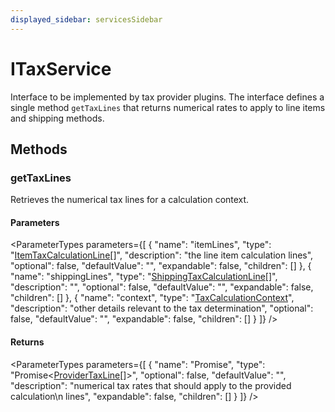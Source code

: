 ```yaml
---
displayed_sidebar: servicesSidebar
---
```



# ITaxService

Interface to be implemented by tax provider plugins. The interface defines a
single method `getTaxLines` that returns numerical rates to apply to line
items and shipping methods.

## Methods

### getTaxLines

Retrieves the numerical tax lines for a calculation context.

#### Parameters

<ParameterTypes parameters={[
  {
    "name": "itemLines",
    "type": "[ItemTaxCalculationLine](../types/services.ItemTaxCalculationLine.mdx)[]",
    "description": "the line item calculation lines",
    "optional": false,
    "defaultValue": "",
    "expandable": false,
    "children": []
  },
  {
    "name": "shippingLines",
    "type": "[ShippingTaxCalculationLine](../types/services.ShippingTaxCalculationLine.mdx)[]",
    "description": "",
    "optional": false,
    "defaultValue": "",
    "expandable": false,
    "children": []
  },
  {
    "name": "context",
    "type": "[TaxCalculationContext](../types/services.TaxCalculationContext.mdx)",
    "description": "other details relevant to the tax determination",
    "optional": false,
    "defaultValue": "",
    "expandable": false,
    "children": []
  }
]} />

#### Returns

<ParameterTypes parameters={[
  {
    "name": "Promise",
    "type": "Promise&#60;[ProviderTaxLine](../types/services.ProviderTaxLine.mdx)[]&#62;",
    "optional": false,
    "defaultValue": "",
    "description": "numerical tax rates that should apply to the provided calculation\n  lines",
    "expandable": false,
    "children": []
  }
]} />
